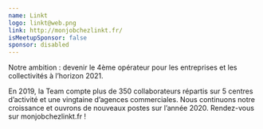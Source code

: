 ```yaml
---
name: Linkt
logo: linkt@web.png
link: http://monjobchezlinkt.fr/
isMeetupSponsor: false
sponsor: disabled
---
```


Notre ambition : devenir le 4ème opérateur pour les entreprises et les
collectivités à l’horizon 2021.

En 2019, la Team compte plus de 350 collaborateurs répartis sur 5 centres
d’activité et une vingtaine d’agences commerciales. Nous continuons notre
croissance et ouvrons de nouveaux postes sur l’année 2020. Rendez-vous sur
monjobchezlinkt.fr !
